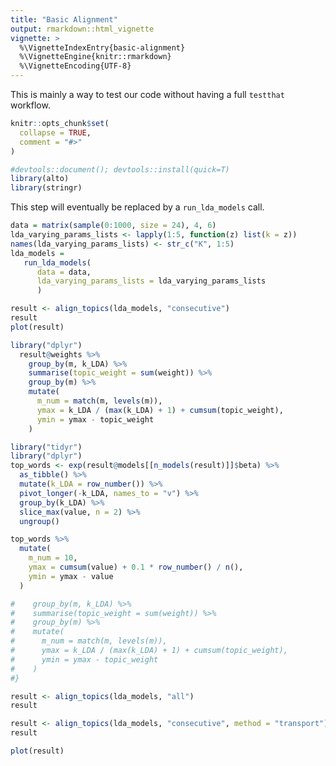 ```yaml
---
title: "Basic Alignment"
output: rmarkdown::html_vignette
vignette: >
  %\VignetteIndexEntry{basic-alignment}
  %\VignetteEngine{knitr::rmarkdown}
  %\VignetteEncoding{UTF-8}
---
```


This is mainly a way to test our code without having a full `testthat` workflow.

```r
knitr::opts_chunk$set(
  collapse = TRUE,
  comment = "#>"
)
```

```r
#devtools::document(); devtools::install(quick=T)
library(alto)
library(stringr)
```

This step will eventually be replaced by a `run_lda_models` call.

```r
data = matrix(sample(0:1000, size = 24), 4, 6)
lda_varying_params_lists <- lapply(1:5, function(z) list(k = z))
names(lda_varying_params_lists) <- str_c("K", 1:5)
lda_models =
   run_lda_models(
      data = data,
      lda_varying_params_lists = lda_varying_params_lists
      )
```

```r
result <- align_topics(lda_models, "consecutive")
result
plot(result)
```

```r
library("dplyr")
  result@weights %>%
    group_by(m, k_LDA) %>%
    summarise(topic_weight = sum(weight)) %>%
    group_by(m) %>%
    mutate(
      m_num = match(m, levels(m)),
      ymax = k_LDA / (max(k_LDA) + 1) + cumsum(topic_weight),
      ymin = ymax - topic_weight
    )

```


```r
library("tidyr")
library("dplyr")
top_words <- exp(result@models[[n_models(result)]]$beta) %>%
  as_tibble() %>%
  mutate(k_LDA = row_number()) %>%
  pivot_longer(-k_LDA, names_to = "v") %>%
  group_by(k_LDA) %>%
  slice_max(value, n = 2) %>%
  ungroup()

top_words %>%
  mutate(
    m_num = 10,
    ymax = cumsum(value) + 0.1 * row_number() / n(),
    ymin = ymax - value
  )

#    group_by(m, k_LDA) %>%
#    summarise(topic_weight = sum(weight)) %>%
#    group_by(m) %>%
#    mutate(
#      m_num = match(m, levels(m)),
#      ymax = k_LDA / (max(k_LDA) + 1) + cumsum(topic_weight),
#      ymin = ymax - topic_weight
#    )
#}
```


```r
result <- align_topics(lda_models, "all")
result
```

```r
result <- align_topics(lda_models, "consecutive", method = "transport")
result
```

```r
plot(result)
```

